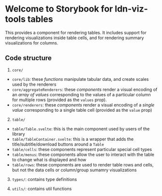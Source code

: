 
<Meta title="Tables/Introduction" />

# Welcome to Storybook for ldn-viz-tools tables

This provides a component for rendering tables.
It includes support for rendering visualizations inside table cells, and for rendering summary visualizations for columns.


## Code structure

1. `core/`
* `core/lib`: these *functions* manipulate tabular data, and create scales used by the renderers
* `core/aggregateRenderers`: these *components* render a visual encoding of an *array of values* corresponding to the values of a particular column for multiple rows (provided as the `values` prop).
* `core/renderers`: these *components* render a visual encoding of a *single value* corresponding to a single table cell (provided as the `value` prop)

2. `table/`
* `table/Table.svelte`: this is the main component used by users of the library
* `table/TableContainer.svelte`: this is a wrapper that adds the title/subtitle/download buttons around a `Table`
* `table/cells`: these components represent particular special cell types
* `table/menus`: these components allow the user to interact with the table to change what is displayed and how
* `table/rows`: these components are used to render table rows and cells, but not the data cells or column/group sumamry visualizations



3. `types/`: contains type definitions

4. `utils/`: contains util functions


